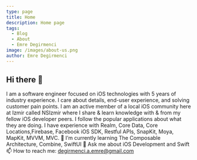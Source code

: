 ```yaml
---
type: page
title: Home
description: Home page
tags:
  - Blog
  - About
  - Emre Degirmenci
image: /images/about-us.png
author: Emre Degirmenci
---
```


## Hi there 👋

I am a software engineer focused on iOS technologies with 5 years of industry experience. I care about details, end-user experience, and solving customer pain points.
I am an active member of a local iOS community here at Izmir called NSIzmir where I share & learn knowledge with & from my fellow iOS developer peers.
I follow the popular applications about what they are doing.
I have experience with Realm, Core Data, Core Locations,Firebase, Facebook iOS SDK, Restful APIs, SnapKit, Moya, MapKit, MVVM, MVC.
🌱 I’m currently learning The Composable Architecture, Combine, SwiftUI
💬 Ask me about iOS Development and Swift
📫 How to reach me: degirmenci.a.emre@gmail.com